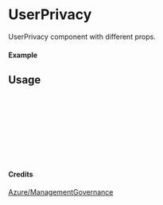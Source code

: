 
<Meta of={UserPrivacy} title="Azure/ManagementGovernance/UserPrivacy" />

# UserPrivacy

UserPrivacy component with different props.

#### Example

<Canvas of={UserPrivacy.Primary} />

## Usage

```ts
import { UserPrivacy } from "yadl-ui";

const Example = () => {
  return (
      <UserPrivacy />
  );
};

export default Example;
```

#### Credits
[Azure/ManagementGovernance](https://learn.microsoft.com/en-us/azure/architecture/icons/)
